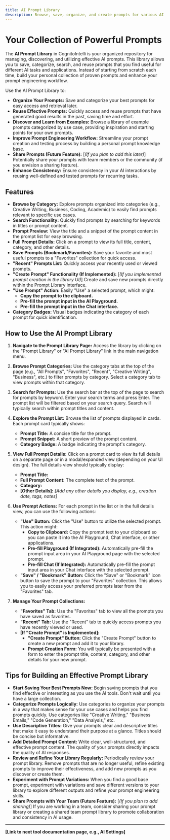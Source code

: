 ```yaml
---
title: AI Prompt Library
description: Browse, save, organize, and create prompts for various AI use cases, enhancing your prompt engineering workflow.
---
```


# Your Collection of Powerful Prompts

The **AI Prompt Library** in CognitoIntelli is your organized repository for managing, discovering, and utilizing effective AI prompts.  This library allows you to save, categorize, search, and reuse prompts that you find useful for different AI tasks and applications.  Instead of starting from scratch each time, build your personal collection of proven prompts and enhance your prompt engineering workflow.

Use the AI Prompt Library to:

- **Organize Your Prompts:**  Save and categorize your best prompts for easy access and retrieval later.
- **Reuse Effective Prompts:**  Quickly access and reuse prompts that have generated good results in the past, saving time and effort.
- **Discover and Learn from Examples:**  Browse a library of example prompts categorized by use case, providing inspiration and starting points for your own prompts.
- **Improve Prompt Engineering Workflow:** Streamline your prompt creation and testing process by building a personal prompt knowledge base.
- **Share Prompts (Future Feature):** [*(If you plan to add this later)*]  Potentially share your prompts with team members or the community (if you envision a sharing feature).
- **Enhance Consistency:** Ensure consistency in your AI interactions by reusing well-defined and tested prompts for recurring tasks.

## Features

- **Browse by Category:** Explore prompts organized into categories (e.g., Creative Writing, Business, Coding, Academic) to easily find prompts relevant to specific use cases.
- **Search Functionality:**  Quickly find prompts by searching for keywords in titles or prompt content.
- **Prompt Preview:** View the title and a snippet of the prompt content in the prompt list for easy browsing.
- **Full Prompt Details:**  Click on a prompt to view its full title, content, category, and other details.
- **Save Prompts (Bookmark/Favorites):**  Save your favorite and most useful prompts to a "Favorites" collection for quick access.
- **"Recent" Prompts List:**  Quickly access your recently used or viewed prompts.
- **"Create Prompt" Functionality (If Implemented):** [*(If you implemented prompt creation in the library UI)*]  Create and save new prompts directly within the Prompt Library interface.
- **"Use Prompt" Action:**  Easily "Use" a selected prompt, which might:
    - **Copy the prompt to the clipboard.**
    - **Pre-fill the prompt input in the AI Playground.**
    - **Pre-fill the prompt input in the Chat interface.**
- **Category Badges:**  Visual badges indicating the category of each prompt for quick identification.

## How to Use the AI Prompt Library

1.  **Navigate to the Prompt Library Page:** Access the library by clicking on the "Prompt Library" or "AI Prompt Library" link in the main navigation menu.

2.  **Browse Prompt Categories:**  Use the category tabs at the top of the page (e.g., "All Prompts", "Favorites", "Recent", "Creative Writing", "Business", etc.) to filter prompts by category. Select a category tab to view prompts within that category.

3.  **Search for Prompts:**  Use the search bar at the top of the page to search for prompts by keyword. Enter your search terms and press Enter. The prompt list will be filtered based on your search query.  Search will typically search within prompt titles and content.

4.  **Explore the Prompt List:**  Browse the list of prompts displayed in cards. Each prompt card typically shows:
    - **Prompt Title:**  A concise title for the prompt.
    - **Prompt Snippet:** A short preview of the prompt content.
    - **Category Badge:**  A badge indicating the prompt's category.

5.  **View Full Prompt Details:**  Click on a prompt card to view its full details on a separate page or in a modal/expanded view (depending on your UI design).  The full details view should typically display:
    - **Prompt Title:**
    - **Full Prompt Content:**  The complete text of the prompt.
    - **Category:**
    - **[Other Details]:** *[Add any other details you display, e.g., creation date, tags, notes]*

6.  **Use Prompt Actions:**  For each prompt in the list or in the full details view, you can use the following actions:
    - **"Use" Button:** Click the "Use" button to utilize the selected prompt.  This action might:
        - **Copy to Clipboard:** Copy the prompt text to your clipboard so you can paste it into the AI Playground, Chat interface, or other applications.
        - **Pre-fill Playground (If Integrated):**  Automatically pre-fill the prompt input area in your AI Playground page with the selected prompt.
        - **Pre-fill Chat (If Integrated):** Automatically pre-fill the prompt input area in your Chat interface with the selected prompt.
    - **"Save" / "Bookmark" Button:** Click the "Save" or "Bookmark" icon button to save the prompt to your "Favorites" collection.  This allows you to easily access your preferred prompts later from the "Favorites" tab.

7.  **Manage Your Prompt Collections:**
    - **"Favorites" Tab:**  Use the "Favorites" tab to view all the prompts you have saved as favorites.
    - **"Recent" Tab:** Use the "Recent" tab to quickly access prompts you have recently viewed or used.
    - **[If "Create Prompt" is Implemented]:**
        - **"Create Prompt" Button:** Click the "Create Prompt" button to create a new prompt and add it to your library.
        - **Prompt Creation Form:**  You will typically be presented with a form to enter the prompt title, content, category, and other details for your new prompt.

## Tips for Building an Effective Prompt Library

- **Start Saving Your Best Prompts Now:**  Begin saving prompts that you find effective or interesting as you use the AI tools.  Don't wait until you have a large collection.
- **Categorize Prompts Logically:**  Use categories to organize your prompts in a way that makes sense for your use cases and helps you find prompts quickly.  Use categories like "Creative Writing," "Business Emails," "Code Generation," "Data Analysis," etc.
- **Use Descriptive Titles:** Give your prompts clear and descriptive titles that make it easy to understand their purpose at a glance.  Titles should be concise but informative.
- **Add Detailed Prompt Content:**  Write clear, well-structured, and effective prompt content.  The quality of your prompts directly impacts the quality of AI responses.
- **Review and Refine Your Library Regularly:**  Periodically review your prompt library. Remove prompts that are no longer useful, refine existing prompts to improve their effectiveness, and add new prompts as you discover or create them.
- **Experiment with Prompt Variations:**  When you find a good base prompt, experiment with variations and save different versions to your library to explore different outputs and refine your prompt engineering skills.
- **Share Prompts with Your Team (Future Feature):** [*(If you plan to add sharing)*] If you are working in a team, consider sharing your prompt library or creating a shared team prompt library to promote collaboration and consistency in AI usage.

---

**[Link to next tool documentation page, e.g., AI Settings]**